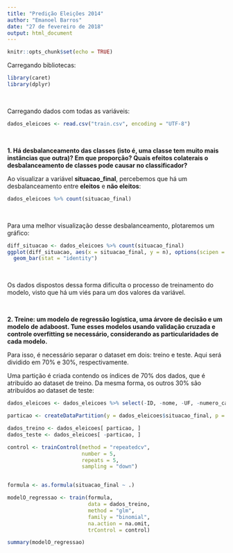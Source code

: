 ```yaml
---
title: "Predição Eleições 2014"
author: "Emanoel Barros"
date: "27 de fevereiro de 2018"
output: html_document
---
```


```r
knitr::opts_chunk$set(echo = TRUE)
```

<p>Carregando bibliotecas:</p>
```r
library(caret)
library(dplyr)
```
<br>
<p>Carregando dados com todas as variáveis:</p>
```r
dados_eleicoes <- read.csv("train.csv", encoding = "UTF-8")
```
<br>

<p><b>1. Há desbalanceamento das classes (isto é, uma classe tem muito mais instâncias que outra)? Em que proporção? Quais efeitos colaterais o desbalanceamento de classes pode causar no classificador?</b></p>

<p>Ao visualizar a variável <b>situacao_final</b>, percebemos que há um desbalanceamento entre <b>eleitos</b> e <b>não eleitos</b>:</p>
```r
dados_eleicoes %>% count(situacao_final)
```
<br>

<p>Para uma melhor visualização desse desbalanceamento, plotaremos um gráfico:</p>
```r
diff_situacao <- dados_eleicoes %>% count(situacao_final)
ggplot(diff_situacao, aes(x = situacao_final, y = n), options(scipen = 5)) +
  geom_bar(stat = "identity")
```
<br>

<p>Os dados dispostos dessa forma dificulta o processo de treinamento do modelo, visto que há um viés para um dos valores da variável.</p>
<br>

<p><b>2. Treine: um modelo de regressão logística, uma árvore de decisão e um modelo de adaboost. Tune esses modelos usando validação cruzada e controle overfitting se necessário, considerando as particularidades de cada modelo.</b></p>

<p>Para isso, é necessário separar o dataset em dois: treino e teste. Aqui será dividido em 70% e 30%, respectivamente.</p>
<p>Uma partição é criada contendo os índices de 70% dos dados, que é atribuído ao dataset de treino. Da mesma forma, os outros 30% são atribuídos ao dataset de teste:</p>
```r

dados_eleicoes <- dados_eleicoes %>% select(-ID, -nome, -UF, -numero_cadidato, -setor_economico_receita, -setor_economico_despesa, -partido)

particao <- createDataPartition(y = dados_eleicoes$situacao_final, p = 0.70, list = FALSE)

dados_treino <- dados_eleicoes[ particao, ]
dados_teste <- dados_eleicoes[ -particao, ]
```


```r
control <- trainControl(method = "repeatedcv",
                        number = 5,
                        repeats = 5,
                        sampling = "down")


formula <- as.formula(situacao_final ~ .)
```

```r
modelO_regressao <- train(formula,
                          data = dados_treino,
                          method = "glm",
                          family = "binomial",
                          na.action = na.omit,
                          trControl = control)

summary(modelO_regressao)
```

